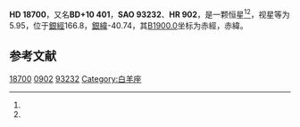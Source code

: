 {{Starbox begin
| name = HD 18700
}}
{{Starbox observe
| epoch = [[J2000.0|J2000.0]]
| constell = {{星座名待查}}<ref name=SIMBAD>{{cite web
 | url=http://simbad.u-strasbg.fr/simbad/sim-id?Ident=HR+902
 | title=Pulsating variable Star
 | publisher=Centre de Données astronomiques de Strasbourg
 | work=SIMBAD
 | accessdate=2012-07-13
 | archive-date=2016-03-17
 | archive-url=https://web.archive.org/web/20160317200736/http://simbad.u-strasbg.fr/simbad/sim-id?Ident=HR+902
 | dead-url=no
 }}</ref><ref name=DATA>{{cite web
 | url=http://vizier.u-strasbg.fr/viz-bin/VizieR-5?-out.add=.&-source=5050&-corr=PK=HR&-out.max=9999&HR=902
 | title=VizieR Detailed Page
 | accessdate=2012-07-13
 | archive-date=2016-03-05
 | archive-url=https://web.archive.org/web/20160305023625/http://vizier.u-strasbg.fr/viz-bin/VizieR-5?-out.add=.&-source=5050&-corr=PK=HR&-out.max=9999&HR=902
 | dead-url=no
 }}</ref>
| 星官 = 
| ra = {{RA|3|0|44.1}}<ref name=SIMBAD /><ref name=DATA />
| dec = {{DEC|+10|52|13}}<ref name=SIMBAD /><ref name=DATA />
| appmag_v = 5.95<ref name=SIMBAD /><ref name=DATA />
}}
{{Starbox character
| class = K6<ref name=SIMBAD /><ref name=DATA />
| b-v = 1.59<ref name=SIMBAD /><ref name=DATA />
| u-b = 1.95<ref name=SIMBAD /><ref name=DATA />
| r-i = <ref name=SIMBAD /><ref name=DATA />
| variable = 
}}
{{Starbox astrometry
| radial_v = 1.95
| prop_mo_ra = 18
| parallax = 
| p_error = 
}}
{{Starbox catalog
| names =BD+10 401，[[SAO星表|SAO]] 93232，[[HD星表|HD]] 18700，[[HR星表|HR]] 902}}
{{Starbox reference |Simbad=HR+902}}
{{Starbox end}}

'''HD 18700'''，又名'''BD+10 401'''，'''SAO 93232'''、'''HR 902'''，是一颗恒星<ref name=SIMBAD /><ref name=DATA />，视星等为5.95，位于[[銀道座標系|銀經]]166.8，[[銀道座標系|銀緯]]-40.74，其[[B1900.0|B1900.0]]坐标为赤經{{RA|2|55|18.6}}，赤緯{{DEC|+10|-40.74|27}}。

== 参考文献 ==
{{reflist}}

{{star-stub}}

[[Category:HD和HDE天體|18700]]
[[Category:HR天體|0902]]
[[Category:SAO天體|93232]]
[[Category:白羊座|Category:白羊座]]